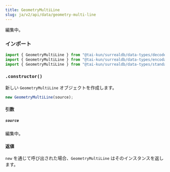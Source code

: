 ```yaml
---
title: GeometryMultiLine
slug: ja/v2/api/data/geometry-multi-line
---
```



編集中。

### インポート

```ts
import { GeometryMultiLine } from "@tai-kun/surrealdb/data-types/decode-only";
import { GeometryMultiLine } from "@tai-kun/surrealdb/data-types/encodable";
import { GeometryMultiLine } from "@tai-kun/surrealdb/data-types/standard";
```

### `.constructor()`

新しい `GeometryMultiLine` オブジェクトを作成します。

```ts
new GeometryMultiLine(source);
```

#### 引数

##### `source`

編集中。

#### 返値

`new` を通じて呼び出された場合、`GeometryMultiLine` はそのインスタンスを返します。

